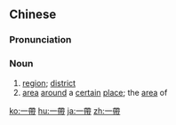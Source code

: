 {{also|一帯}}
==Chinese==
{{zh-forms|s=一带}}

===Pronunciation===
{{zh-pron
|m=一dài
|c=jat1 daai3
|h=pfs=yit-tai
|mn=it-tài
|cat=n
}}

===Noun===
{{zh-noun}}

# [[region]]; [[district]]
# [[area]] [[around]] a [[certain]] [[place]]; the [[area]] of

{{zh-cat|Intermediate}}

[[ko:一帶]]
[[hu:一帶]]
[[ja:一帶]]
[[zh:一帶]]